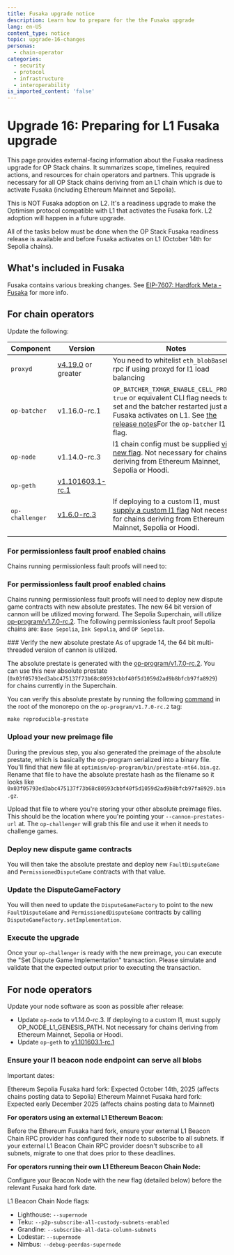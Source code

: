 ```yaml
---
title: Fusaka upgrade notice
description: Learn how to prepare for the the Fusaka upgrade
lang: en-US
content_type: notice
topic: upgrade-16-changes
personas:
  - chain-operator
categories:
  - security
  - protocol
  - infrastructure
  - interoperability
is_imported_content: 'false'
---
```



# Upgrade 16: Preparing for L1 Fusaka upgrade

This page provides external-facing information about the Fusaka readiness upgrade for OP Stack chains. It summarizes scope, timelines, required actions, and resources for chain operators and partners. This upgrade is necessary for all OP Stack chains deriving from an L1 chain which is due to activate Fusaka (including Ethereum Mainnet and Sepolia).

This is NOT Fusaka adoption on L2. It's a readiness upgrade to make the Optimism protocol compatible with L1 that activates the Fusaka fork. L2 adoption will happen in a future upgrade.

<Callout type="info">
  All of the tasks below must be done when the OP Stack Fusaka readiness release is available and before Fusaka activates on L1 (October 14th for Sepolia chains).
</Callout>

## What's included in Fusaka

Fusaka contains various breaking changes. See [EIP-7607: Hardfork Meta - Fusaka](https://eips.ethereum.org/EIPS/eip-7607) for more info.

## For chain operators

Update the following:

| Component       | Version                                                                                               | Notes                                                                                                                                                                                                                                                             |   |
| --------------- | ----------------------------------------------------------------------------------------------------- | ----------------------------------------------------------------------------------------------------------------------------------------------------------------------------------------------------------------------------------------------------------------- | - |
| `proxyd`        | [v4.19.0](https://github.com/ethereum-optimism/infra/releases/tag/proxyd%2Fv4.19.0) or greater        | You need to whitelist `eth_blobBaseFee` rpc if using proxyd for l1 load balancing                                                                                                                                                                                 |   |
| `op-batcher`    | v1.16.0-rc.1                                                                                          | `OP_BATCHER_TXMGR_ENABLE_CELL_PROOFS`: `true` or equivalent CLI flag needs to be set and the batcher restarted just after Fusaka activates on L1. See [the release notes](https://github.com/ethereum-optimism/optimism/releases)For the `op-batcher` l1 flag. |   |
| `op-node`       | v1.14.0-rc.3                                                                                          | l1 chain config must be supplied [via a new flag](https://github.com/ethereum-optimism/optimism/releases). Not necessary for chains deriving from Ethereum Mainnet, Sepolia or Hoodi.                                                                             |   |
| `op-geth`       | [v1.101603.1-rc.1](https://github.com/ethereum-optimism/op-geth/releases/tag/v1.101603.1-rc.1)        |                                                                                                                                                                                                                                                                   |   |
| `op-challenger` | [v1.6.0-rc.3](https://github.com/ethereum-optimism/optimism/releases/tag/op-challenger%2Fv1.6.0-rc.3) | If deploying to a custom l1, must [supply a custom l1 flag](https://github.com/ethereum-optimism/optimism/releases) Not necessary for chains deriving from Ethereum Mainnet, Sepolia or Hoodi.                                                                    |   |
|                 |                                                                                                       |                                                                                                                                                                                                                                                                   |   |

### For permissionless fault proof enabled chains

Chains running permissionless fault proofs will need to:

### For permissionless fault proof enabled chains

Chains running permissionless fault proofs will need to deploy new dispute game contracts with new absolute prestates. The new 64 bit version of cannon will be utilized moving forward. The Sepolia Superchain, will utilize [op-program/v1.7.0-rc.2](https://github.com/ethereum-optimism/optimism/tree/op-program/v1.7.0-rc.2). The following permissionless fault proof Sepolia chains are: `Base Sepolia`, `Ink Sepolia`, and `OP Sepolia`.

<Steps>
  ### Verify the new absolute prestate

  <Callout type="info">
    As of upgrade 14, the 64 bit multi-threaded version of cannon is utilized.
  </Callout>

  The absolute prestate is generated with the [op-program/v1.7.0-rc.2](https://github.com/ethereum-optimism/optimism/tree/op-program/v1.7.0-rc.2). You can use this new absolute prestate (`0x03f05793ed3abc475137f73b68c80593cbbf40f5d1059d2ad9b8bfcb97fa8929`) for chains currently in the Superchain.

  You can verify this absolute prestate by running the following [command](https://github.com/ethereum-optimism/optimism/blob/d6fb90dd489e39efa206b55200766ccc075c1d9b/Makefile#L130-L132) in the root of the monorepo on the `op-program/v1.7.0-rc.2` tag:

  ```shell
  make reproducible-prestate
  ```

  ### Upload your new preimage file

  During the previous step, you also generated the preimage of the absolute prestate, which is basically the op-program serialized into a binary file. You'll find that new file at `optimism/op-program/bin/prestate-mt64.bin.gz`. Rename that file to have the absolute prestate hash as the filename so it looks like `0x03f05793ed3abc475137f73b68c80593cbbf40f5d1059d2ad9b8bfcb97fa8929.bin.gz`.

  Upload that file to where you're storing your other absolute preimage files. This should be the location where you're pointing your `--cannon-prestates-url` at. The `op-challenger` will grab this file and use it when it needs to challenge games.

  ### Deploy new dispute game contracts

  You will then take the absolute prestate and deploy new `FaultDisputeGame` and `PermissionedDisputeGame` contracts with that value.

  ### Update the DisputeGameFactory

  You will then need to update the `DisputeGameFactory` to point to the new `FaultDisputeGame` and `PermissionedDisputeGame` contracts by calling `DisputeGameFactory.setImplementation`.

  ### Execute the upgrade

  Once your `op-challenger` is ready with the new preimage, you can execute the "Set Dispute Game Implementation" transaction. Please simulate and validate that the expected output prior to executing the transaction.
</Steps>

## For node operators

Update your node software as soon as possible after release:

*   Update `op-node` to v1.14.0-rc.3. If deploying to a custom l1, must supply OP\_NODE\_L1\_GENESIS\_PATH. Not necessary for chains deriving from Ethereum Mainnet, Sepolia or Hoodi.
*   Update `op-geth` to [v1.101603.1-rc.1](https://github.com/ethereum-optimism/op-geth/releases/tag/v1.101603.1-rc.1)

### Ensure your l1 beacon node endpoint can serve all blobs

Important dates:

Ethereum Sepolia Fusaka hard fork: Expected October 14th, 2025 (affects chains posting data to Sepolia)
Ethereum Mainnet Fusaka hard fork: Expected early December 2025 (affects chains posting data to Mainnet)

**For operators using an external L1 Ethereum Beacon:**

Before the Ethereum Fusaka hard fork, ensure your external L1 Beacon Chain RPC provider has configured their node to subscribe to all subnets.
If your external L1 Beacon Chain RPC provider doesn't subscribe to all subnets, migrate to one that does prior to these deadlines.

**For operators running their own L1 Ethereum Beacon Chain Node:**

Configure your Beacon Node with the new flag (detailed below) before the relevant Fusaka hard fork date.

L1 Beacon Chain Node flags:

*   Lighthouse:	`--supernode`
*   Teku:	`--p2p-subscribe-all-custody-subnets-enabled`
*   Grandine:	`--subscribe-all-data-column-subnets`
*   Lodestar:	`--supernode`
*   Nimbus:	`--debug-peerdas-supernode`
